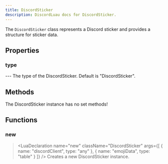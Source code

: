 ```yaml
---
title: DiscordSticker
description: DiscordLuau docs for DiscordSticker.
---
```

[//]: # (This file was automatically compiled through the Generator luau code under this repository)
[//]: # (if you want to edit the documentation of discord-luau, please write changes)
[//]: # (to the discord-luau repository itself, we extract the comments from discord-luau and translate)
[//]: # (them into markdown files that Nextra can interpret!)

[//]: # (----- DOCUMENT IMPORTS ----- )


[//]: # (----- DOCUMENT DESCRIPTION ----- )

The `DiscordSticker` class represents a Discord sticker and provides a structure for sticker data.

[//]: # (----- DOCUMENT PROPERTIES ----- )

## Properties

### type

<LuaProperty name="DiscordSticker.type" type="string" />
---
The type of the DiscordSticker. Default is "DiscordSticker".

[//]: # (----- DOCUMENT METHODS ----- )

## Methods

The DiscordSticker instance has no set methods!

[//]: # (----- DOCUMENT FUNCTIONS ----- )

## Functions

### new

> <LuaDeclaration name="new" className="DiscordSticker" args={[ { name: "discordClient", type: "any" }, { name: "emojiData", type: "table" } ]} />
Creates a new DiscordSticker instance.

